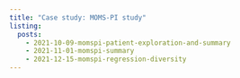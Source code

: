 ```yaml
---
title: "Case study: MOMS-PI study"
listing:
  posts:
    - 2021-10-09-momspi-patient-exploration-and-summary
    - 2021-11-01-momspi-summary
    - 2021-12-15-momspi-regression-diversity
---
```

